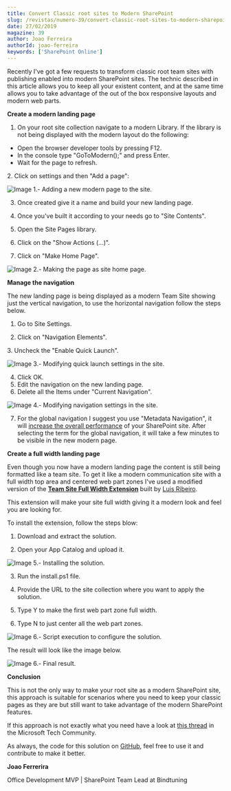 ```yaml
---
title: Convert Classic root sites to Modern SharePoint
slug: /revistas/numero-39/convert-classic-root-sites-to-modern-sharepoint
date: 27/02/2019
magazine: 39
author: Joao Ferreira
authorId: joao-ferreira
keywords: ['SharePoint Online']
---
```






Recently I've got a few requests to transform classic root team sites with publishing enabled into modern SharePoint sites. The technic described in this article allows you to keep all your existent content, and at the same time allows you to take advantage of the out of the box responsive layouts and modern web parts.

**Create a modern landing page**

1. On your root site collection navigate to a modern Library. If the library is not being displayed with the modern layout do the following:

- Open the browser developer tools by pressing F12.
- In the console type "GoToModern();" and press Enter.
- Wait for the page to refresh.

​2. Click on settings and then "Add a page":

![Image 1.- Adding a new modern page to the site.](../../../images/numero39/convert-classic-root-sites-to-modern-sharepoint/image1.png)

3. Once created give it a name and build your new landing page.

4. Once you've built it according to your needs go to "Site Contents".

5. Open the Site Pages library.

6. Click on the "Show Actions (…)".

7. Click on "Make Home Page".​

![Image 2.- Making the page as site home page.](../../../images/numero39/convert-classic-root-sites-to-modern-sharepoint/image2.png)



**Manage the navigation**

The new landing page is being displayed as a modern Team Site showing just the vertical navigation, to use the horizontal navigation follow the steps below.

1. Go to Site Settings.

2. Click on "Navigation Elements".

3. Uncheck the "Enable Quick Launch".

![Image 3.- Modifying quick launch settings in the site.](../../../images/numero39/convert-classic-root-sites-to-modern-sharepoint/image3.png)


4. Click OK.
5. Edit the navigation on the new landing page.
6. Delete all the Items under "Current Navigation".

![Image 4.- Modifying navigation settings in the site.](../../../images/numero39/convert-classic-root-sites-to-modern-sharepoint/image4.png)

7. For the global navigation I suggest you use "Metadata Navigation", it will [increase the overall performance](https://docs.microsoft.com/en-us/office365/enterprise/navigation-options-for-sharepoint-online) of your SharePoint site. After selecting the term for the global navigation, it will take a few minutes to be visible in the new modern page.

**Create a full width landing page**

Even though you now have a modern landing page the content is still being formatted like a team site. To get it like a modern communication site with a full width top area and centered web part zones I've used a modified version of the [**Team Site Full Width Extension**](https://devscopeninjas.azurewebsites.net/2018/12/28/make-your-team-site-look-like-a-communication-site/) built by [Luis Ribeiro](https://twitter.com/Luis_Ribeiro_PT).

This extension will make your site full width giving it a modern look and feel you are looking for.

To install the extension, follow the steps blow:

1. Download and extract the solution.

2. Open your App Catalog and upload it.

![Image 5.- Installing the solution.](../../../images/numero39/convert-classic-root-sites-to-modern-sharepoint/image5.png)

3. Run the install.ps1 file.

4. Provide the URL to the site collection where you want to apply the solution.

5. Type Y to make the first web part zone full width.

6. Type N to just center all the web part zones.

![Image 6.- Script execution to configure the solution.](../../../images/numero39/convert-classic-root-sites-to-modern-sharepoint/image6.png)

The result will look like the image below.

![Image 6.- Final result.](../../../images/numero39/convert-classic-root-sites-to-modern-sharepoint/image7.png)

**Conclusion**

This is not the only way to make your root site as a modern SharePoint site, this approach is suitable for scenarios where you need to keep your classic pages as they are but still want to take advantage of the modern SharePoint features.

If this approach is not exactly what you need have a look at [this thread](https://techcommunity.microsoft.com/t5/SharePoint/Approaches-to-convert-the-built-in-root-site-collection-into-a/td-p/290489) in the Microsoft Tech Community.

As always, the code for this solution on [GitHub](https://github.com/joaoferreira/dvs-spfx-extensions), feel free to use it and contribute to make it better.



**Joao Ferrerira**

Office Development MVP | SharePoint Team Lead at Bindtuning

